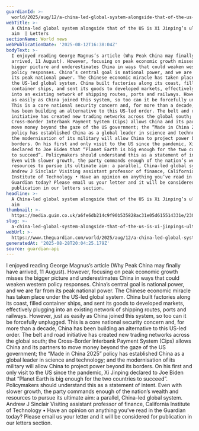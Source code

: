 ```yaml
---
guardianId: >-
  world/2025/aug/12/a-china-led-global-system-alongside-that-of-the-us-is-xi-jinping-ultimate-aim
webTitle: >-
  A China-led global system alongside that of the US is Xi Jinping’s ultimate
  aim  | Letters
sectionName: World news
webPublicationDate: '2025-08-12T16:38:04Z'
bodyText: >-
  I enjoyed reading George Magnus’s article (Why Peak China may finally have
  arrived, 11 August). However, focusing on peak economic growth misses the
  bigger picture and underestimates China in ways that could weaken western
  policy responses. China’s central goal is national power, and we are far from
  its peak national power. The Chinese economic miracle has taken place under
  the US-led global system. China built factories along its coast, filled
  container ships, and sent its goods to developed markets, effectively plugging
  into an existing network of shipping routes, ports and railways. However, just
  as easily as China joined this system, so too can it be forcefully unplugged.
  This is a core national security concern and, for more than a decade, China
  has been building an alternative to this US-led order. The belt and road
  initiative has created new trading networks across the global south; the
  Cross-Border Interbank Payment System (Cips) allows China and its partners to
  move money beyond the gaze of the US government; the “Made in China 2025”
  policy has established China as a global leader in science and technology; and
  the modernisation of its military will allow China to project power beyond its
  borders. On his first and only visit to the US since the pandemic, Xi Jinping
  declared to Joe Biden that “Planet Earth is big enough for the two countries
  to succeed”. Policymakers should understand this as a statement of intent.
  Even with slower growth, the party commands enough of the nation’s wealth and
  resources to pursue its ultimate aim: a parallel, China-led global system.
  Andrew J Sinclair Visiting assistant professor of finance, California
  Institute of Technology • Have an opinion on anything you’ve read in the
  Guardian today? Please email us your letter and it will be considered for
  publication in our letters section.
headline: >-
  A China-led global system alongside that of the US is Xi Jinping’s ultimate
  aim
thumbnail: >-
  https://media.guim.co.uk/a6fe6db214c9f90b535828ac31e05d615514331e/230_0_2500_2000/500.jpg
slug: >-
  a-china-led-global-system-alongside-that-of-the-us-is-xi-jinpings-ultimate-aim-or-letters
webUrl: >-
  https://www.theguardian.com/world/2025/aug/12/a-china-led-global-system-alongside-that-of-the-us-is-xi-jinping-ultimate-aim
generatedAt: '2025-08-28T20:04:25.179Z'
source: guardian-api
---
```

I enjoyed reading George Magnus’s article (Why Peak China may finally have arrived, 11 August). However, focusing on peak economic growth misses the bigger picture and underestimates China in ways that could weaken western policy responses. China’s central goal is national power, and we are far from its peak national power. The Chinese economic miracle has taken place under the US-led global system. China built factories along its coast, filled container ships, and sent its goods to developed markets, effectively plugging into an existing network of shipping routes, ports and railways. However, just as easily as China joined this system, so too can it be forcefully unplugged. This is a core national security concern and, for more than a decade, China has been building an alternative to this US-led order. The belt and road initiative has created new trading networks across the global south; the Cross-Border Interbank Payment System (Cips) allows China and its partners to move money beyond the gaze of the US government; the “Made in China 2025” policy has established China as a global leader in science and technology; and the modernisation of its military will allow China to project power beyond its borders. On his first and only visit to the US since the pandemic, Xi Jinping declared to Joe Biden that “Planet Earth is big enough for the two countries to succeed”. Policymakers should understand this as a statement of intent. Even with slower growth, the party commands enough of the nation’s wealth and resources to pursue its ultimate aim: a parallel, China-led global system. Andrew J Sinclair Visiting assistant professor of finance, California Institute of Technology • Have an opinion on anything you’ve read in the Guardian today? Please email us your letter and it will be considered for publication in our letters section.
